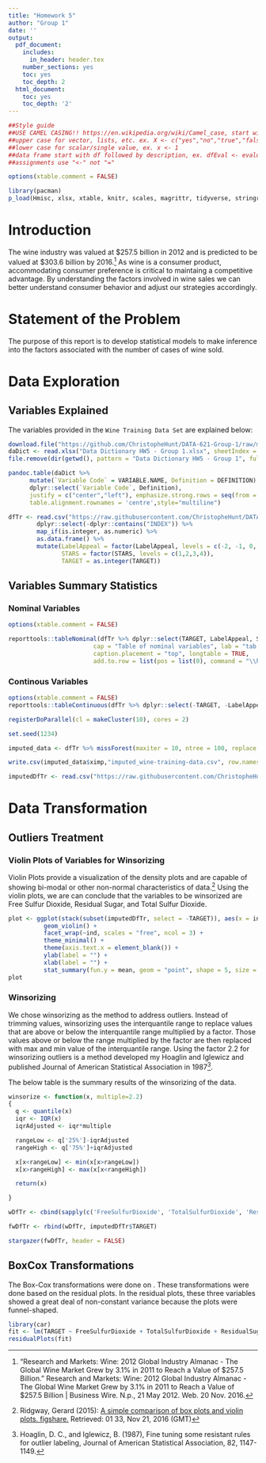 ```yaml
---
title: "Homework 5"
author: "Group 1"
date: ''
output:
  pdf_document:
    includes:
      in_header: header.tex
    number_sections: yes
    toc: yes
    toc_depth: 2
  html_document:
    toc: yes
    toc_depth: '2'
---
```


```r
##Style guide
##USE CAMEL CASING!! https://en.wikipedia.org/wiki/Camel_case, start with lowercase then each word after start with upper case
##upper case for vector, lists, etc. ex. X <- c("yes","no","true","false")
##lower case for scalar/single value, ex. x <- 1
##data frame start with df followed by description, ex. dfEval <- evaluation data frame
##assignments use "<-" not "="
```

```r
options(xtable.comment = FALSE)

library(pacman)
p_load(Hmisc, xlsx, xtable, knitr, scales, magrittr, tidyverse, stringr, e1071, corrplot, knitcitations, bibtex, missForest, abc, foreach, doParallel, stargazer, forecast, matrixStats, glmulti, leaps, data.table, highlight, car, pracma, boot, pander, ggplot2)
```

\begin{center}
\bigskip
\bigskip
\bigskip
Prepared for:\\
\medskip
Dr. Nathan Bastian\\
\smallskip
City University of New York, School of Professional Studies - Data 621\\
\bigskip
Prepared by:\\
\medskip
Group 1\\ 
\medskip
Senthil Dhanapal\\ 
\smallskip
Yadu Chittampalli\\
\smallskip
Christophe Hunt\\  

\end{center}

\newpage

# Introduction

The wine industry was valued at \$257.5 billion in 2012 and is predicted to be valued at \$303.6 billion by 2016.[^1] As wine is a consumer product, accommodating consumer preference is critical to maintaing a competitive advantage. By understanding the factors involved in wine sales we can better understand consumer behavior and adjust our strategies accordingly. 


[^1]: "Research and Markets: Wine: 2012 Global Industry Almanac - The Global Wine Market Grew by 3.1% in 2011 to Reach a Value of \$257.5 Billion." Research and Markets: Wine: 2012 Global Industry Almanac - The Global Wine Market Grew by 3.1% in 2011 to Reach a Value of $257.5 Billion | Business Wire. N.p., 21 May 2012. Web. 20 Nov. 2016.

# Statement of the Problem

The purpose of this report is to develop statistical models to make inference into the factors associated with the number of cases of wine sold.

# Data Exploration  

## Variables Explained

The variables provided in the `Wine Training Data Set` are explained below:

```r
download.file("https://github.com/ChristopheHunt/DATA-621-Group-1/raw/master/Homework%205/Data%20Dictionary.xlsx?raw=true", destfile = "Data Dictionary HW5 - Group 1.xlsx", mode = 'wb')
daDict <- read.xlsx("Data Dictionary HW5 - Group 1.xlsx", sheetIndex = 1)
file.remove(dir(getwd(), pattern = "Data Dictionary HW5 - Group 1", full.names = TRUE))
```

```r
pandoc.table(daDict %>% 
      mutate(`Variable Code` = VARIABLE.NAME, Definition = DEFINITION)  %>%
      dplyr::select(`Variable Code`, Definition),
      justify = c("center","left"), emphasize.strong.rows = seq(from = 1, to = nrow(daDict), by = 2),
      table.alignment.rownames = 'centre',style="multiline")
```


```r
dfTr <- read.csv("https://raw.githubusercontent.com/ChristopheHunt/DATA-621-Group-1/master/Homework%205/wine-training-data.csv") %>%
        dplyr::select(-dplyr::contains("INDEX")) %>%
        map_if(is.integer, as.numeric) %>%
        as.data.frame() %>%
        mutate(LabelAppeal = factor(LabelAppeal, levels = c(-2, -1, 0, 1, 2)),
               STARS = factor(STARS, levels = c(1,2,3,4)),
               TARGET = as.integer(TARGET)) 
```

\newpage

## Variables Summary Statistics

### Nominal Variables

```r
options(xtable.comment = FALSE)

reporttools::tableNominal(dfTr %>% dplyr::select(TARGET, LabelAppeal, STARS), 
                        cap = "Table of nominal variables", lab = "tab: nominal", print.pval = "fisher",
                        caption.placement = "top", longtable = TRUE, 
                        add.to.row = list(pos = list(0), command = "\\hline \\endhead "))
```


### Continous Variables

```r
options(xtable.comment = FALSE)
reporttools::tableContinuous(dfTr %>% dplyr::select(-TARGET, -LabelAppeal, -STARS) , longtable = TRUE, cap = "Wine Training Data Set Summary Statistics")
```

```r
registerDoParallel(cl = makeCluster(10), cores = 2)

set.seed(1234)

imputed_data <- dfTr %>% missForest(maxiter = 10, ntree = 100, replace = TRUE, parallelize = 'forests', verbose = TRUE) #Takes approximately  minutes to process, resource intensive

write.csv(imputed_data$ximp,"imputed_wine-training-data.csv", row.names = FALSE) #wrote imputed_data to csv file due to processing time taken by missForest and random results. 
```

```r
imputedDfTr <- read.csv("https://raw.githubusercontent.com/ChristopheHunt/DATA-621-Group-1/master/Homework%205/imputed_wine-training-data.csv")
```

\newpage

# Data Transformation

## Outliers Treatment

### Violin Plots of Variables for Winsorizing

Violin Plots provide a visualization of the density plots and are capable of showing bi-modal or other non-normal  characteristics of data.[^5] Using the violin plots, we are can conclude that the variables to be winsorized are Free Sulfur Dioxide, Residual Sugar, and Total Sulfur Dioxide. 

[^5]: Ridgway, Gerard (2015): [A simple comparison of box plots and violin plots. figshare.](https://dx.doi.org/10.6084/m9.figshare.1544525.v1) Retrieved: 01 33, Nov 21, 2016 (GMT)

```r
plot <- ggplot(stack(subset(imputedDfTr, select = -TARGET)), aes(x = ind, y = values)) + 
          geom_violin() +
          facet_wrap(~ind, scales = "free", ncol = 3) +
          theme_minimal() +
          theme(axis.text.x = element_blank()) + 
          ylab(label = "") +
          xlab(label = "") + 
          stat_summary(fun.y = mean, geom = "point", shape = 5, size = 4)
plot
```

### Winsorizing

We chose winsorizing as the method to address outliers. Instead of trimming values, winsorizing uses the interquantile range to replace values that are above or below the interquantile range multiplied by a factor. Those values above or below the range multiplied by the factor are then replaced with max and min value of the interquantile range. Using the factor 2.2 for winsorizing outliers is a method developed my Hoaglin and Iglewicz and published Journal of American Statistical Association in 1987[^4].  

[^4]:Hoaglin, D. C., and Iglewicz, B. (1987), Fine tuning some resistant rules for outlier labeling, Journal of American Statistical Association, 82, 1147-1149.

The below table is the summary results of the winsorizing of the data. 

```r
winsorize <- function(x, multiple=2.2)
{
  q <- quantile(x)
  iqr <- IQR(x)
  iqrAdjusted <- iqr*multiple

  rangeLow <- q['25%']-iqrAdjusted
  rangeHigh <- q['75%']+iqrAdjusted

  x[x<rangeLow] <- min(x[x>rangeLow])
  x[x>rangeHigh] <- max(x[x<rangeHigh])

  return(x)  

}

wDfTr <- cbind(sapply(c('FreeSulfurDioxide', 'TotalSulfurDioxide', 'ResidualSugar'), function(x) winsorize(imputedDfTr[,x], multiple=2.2)), subset(imputedDfTr, select = -c(FreeSulfurDioxide, TotalSulfurDioxide, ResidualSugar)))

fwDfTr <- rbind(wDfTr, imputedDfTr$TARGET)

stargazer(fwDfTr, header = FALSE)
```

\newpage

## BoxCox Transformations 

The Box-Cox transformations were done on . These transformations were done based on the residual plots. In the residual plots, these three variables showed a great deal of non-constant variance because the plots were funnel-shaped. 

```r
library(car)
fit <- lm(TARGET ~ FreeSulfurDioxide + TotalSulfurDioxide + ResidualSugar + FixedAcidity + VolatileAcidity + CitricAcid + Chlorides + Density + pH + Sulphates + Alcohol + LabelAppeal + STARS, data = fwDfTr)
residualPlots(fit)
```